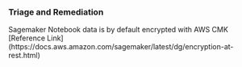 
### Triage and Remediation
<Tabs>
<Tab title='Remediation'>
Sagemaker Notebook data is by default encrypted with AWS CMK
[Reference Link](https://docs.aws.amazon.com/sagemaker/latest/dg/encryption-at-rest.html)
</Tab>
</Tabs>
